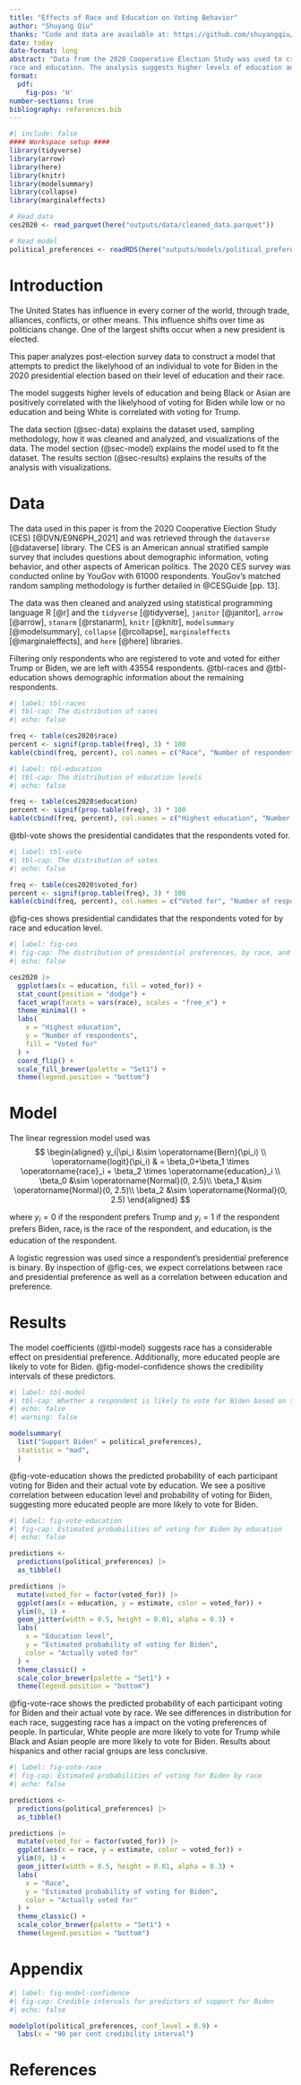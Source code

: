 ```yaml
---
title: "Effects of Race and Education on Voting Behavior"
author: "Shuyang Qiu"
thanks: "Code and data are available at: https://github.com/shuyangqiu/election_support."
date: today
date-format: long
abstract: "Data from the 2020 Cooperative Election Study was used to create a model that predicts whether a person voted for Trump or Biden in the 2020 Election based on their
race and education. The analysis suggests higher levels of education and being part of certain racial groups, namely Black and Asian, are correlated with a greater likelihood of voting for Biden. This research can allow policymakers better cater to their base and help individuals to better understand the relationship between socioeconomic factors and politics."
format: 
  pdf: 
    fig-pos: 'H'
number-sections: true
bibliography: references.bib
---
```


```r
#| include: false
#### Workspace setup ####
library(tidyverse)
library(arrow)
library(here)
library(knitr)
library(modelsummary)
library(collapse)
library(marginaleffects)

# Read data
ces2020 <- read_parquet(here("outputs/data/cleaned_data.parquet"))

# Read model
political_preferences <- readRDS(here("outputs/models/political_preferences.rds"))
```


# Introduction
The United States has influence in every corner of the world, through trade, alliances, conflicts, or other means. This influence shifts over time as politicians change. One of the largest shifts occur when a new president is elected.

This paper analyzes post-election survey data to construct a model that attempts to predict the likelyhood of an individual to vote for Biden in the 2020 presidential election based on their level of education and their race.

The model suggests higher levels of education and being Black or Asian are positively correlated with the likelyhood of voting for Biden while low or no education
and being White is correlated with voting for Trump.

The data section (@sec-data) explains the dataset used, sampling methodology, how it was cleaned and analyzed, and visualizations of the data. 
The model section (@sec-model) explains the model used to fit the dataset.
The results section (@sec-results) explains the results of the analysis with visualizations.

# Data {#sec-data}
The data used in this paper is from the 2020 Cooperative Election Study (CES) [@DVN/E9N6PH_2021] and was retrieved through the `dataverse` [@dataverse] library.
The CES is an American annual stratified sample survey that includes questions about demographic information, voting behavior, and other aspects of American politics.
The 2020 CES survey was conducted online by YouGov with 61000 respondents. YouGov's matched random sampling methodology is further detailed in @CESGuide [pp. 13].

The data was then cleaned and analyzed using statistical programming language R [@r] and the `tidyverse` [@tidyverse], `janitor` [@janitor], `arrow` [@arrow], `stanarm` [@rstanarm], `knitr` [@knitr], `modelsummary` [@modelsummary], `collapse` [@rcollapse], `marginaleffects` [@marginaleffects], and `here` [@here] libraries.

Filtering only respondents who are registered to vote and voted for either Trump or Biden, we are left with 43554 respondents. @tbl-races and @tbl-education shows demographic information about the remaining respondents.


```r
#| label: tbl-races
#| tbl-cap: The distribution of races
#| echo: false

freq <- table(ces2020$race)
percent <- signif(prop.table(freq), 3) * 100
kable(cbind(freq, percent), col.names = c("Race", "Number of respondents", "Percentage"))
```
```r
#| label: tbl-education
#| tbl-cap: The distribution of education levels
#| echo: false

freq <- table(ces2020$education)
percent <- signif(prop.table(freq), 3) * 100
kable(cbind(freq, percent), col.names = c("Highest education", "Number of respondents", "Percentage"))
```


@tbl-vote shows the presidential candidates that the respondents voted for.

```r
#| label: tbl-vote
#| tbl-cap: The distribution of votes
#| echo: false

freq <- table(ces2020$voted_for)
percent <- signif(prop.table(freq), 3) * 100
kable(cbind(freq, percent), col.names = c("Voted for", "Number of respondents", "Percentage"))
```

@fig-ces shows presidential candidates that the respondents voted for by race and education level.
```r
#| label: fig-ces
#| fig-cap: The distribution of presidential preferences, by race, and highest education
#| echo: false

ces2020 |>
  ggplot(aes(x = education, fill = voted_for)) +
  stat_count(position = "dodge") +
  facet_wrap(facets = vars(race), scales = "free_x") +
  theme_minimal() +
  labs(
    x = "Highest education",
    y = "Number of respondents",
    fill = "Voted for"
  ) +
  coord_flip() +
  scale_fill_brewer(palette = "Set1") +
  theme(legend.position = "bottom")
```

# Model {#sec-model}

The linear regression model used was 
$$
\begin{aligned}
    y_i|\pi_i &\sim \operatorname{Bern}(\pi_i) \\
    \operatorname{logit}(\pi_i) & = \beta_0+\beta_1 \times \operatorname{race}_i + \beta_2 \times \operatorname{education}_i \\
    \beta_0 &\sim \operatorname{Normal}(0, 2.5)\\
    \beta_1 &\sim \operatorname{Normal}(0, 2.5)\\
    \beta_2 &\sim \operatorname{Normal}(0, 2.5)
\end{aligned}
$$

where $y_i = 0$ if the respondent prefers Trump and $y_i = 1$ if the respondent prefers Biden, $\operatorname{race}_i$ is the race of the respondent, and $\operatorname{education}_i$ is the education of the respondent.

A logistic regression was used since a respondent's presidential preference is binary. By inspection of @fig-ces, we expect correlations between race and presidential preference as well as a correlation between education and preference.

# Results {#sec-results}

The model coefficients (@tbl-model) suggests race has a considerable effect on presidential preference. Additionally, more educated people are likely to vote for Biden. @fig-model-confidence shows the credibility intervals of these predictors.
```r
#| label: tbl-model
#| tbl-cap: Whether a respondent is likely to vote for Biden based on their race and education
#| echo: false
#| warning: false

modelsummary(
  list("Support Biden" = political_preferences),
  statistic = "mad",
  )
```

@fig-vote-education shows the predicted probability of each participant voting for Biden and their actual vote by education. We see a positive correlation between education level and probability of voting for Biden, suggesting more educated people are more likely to vote for Biden. 
```r
#| label: fig-vote-education
#| fig-cap: Estimated probabilities of voting for Biden by education
#| echo: false

predictions <- 
  predictions(political_preferences) |>
  as_tibble()

predictions |>
  mutate(voted_for = factor(voted_for)) |>
  ggplot(aes(x = education, y = estimate, color = voted_for)) +
  ylim(0, 1) +
  geom_jitter(width = 0.5, height = 0.01, alpha = 0.3) +
  labs(
    x = "Education level",
    y = "Estimated probability of voting for Biden",
    color = "Actually voted for"
  ) +
  theme_classic() +
  scale_color_brewer(palette = "Set1") +
  theme(legend.position = "bottom")
```

@fig-vote-race shows the predicted probability of each participant voting for Biden and their actual vote by race. We see differences in distribution for each race, suggesting race has a impact on the voting preferences of people. 
In particular, White people are more likely to vote for Trump while Black and Asian people are more likely to vote for Biden. Results about hispanics and other racial groups
are less conclusive.
```r
#| label: fig-vote-race
#| fig-cap: Estimated probabilities of voting for Biden by race
#| echo: false

predictions <- 
  predictions(political_preferences) |>
  as_tibble()

predictions |>
  mutate(voted_for = factor(voted_for)) |>
  ggplot(aes(x = race, y = estimate, color = voted_for)) +
  ylim(0, 1) +
  geom_jitter(width = 0.5, height = 0.01, alpha = 0.3) +
  labs(
    x = "Race",
    y = "Estimated probability of voting for Biden",
    color = "Actually voted for"
  ) +
  theme_classic() +
  scale_color_brewer(palette = "Set1") +
  theme(legend.position = "bottom")
```

# Appendix
```r
#| label: fig-model-confidence
#| fig-cap: Credible intervals for predictors of support for Biden
#| echo: false

modelplot(political_preferences, conf_level = 0.9) +
  labs(x = "90 per cent credibility interval")
```

\newpage
# References


